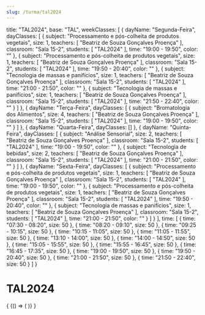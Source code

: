 ```yaml
---
slug: /turma/tal2024
---
```

  title: "TAL2024",
  base: "TAL",
  weekClasses: [
    {
      dayName: "Segunda-Feira",
      dayClasses: [
        {
          subject: "Processamento e pós-colheita de produtos vegetais",
          size: 1,
          teachers: [
            "Beatriz de Souza Gonçalves Proença"
          ],
          classroom: "Sala 15-2",
          students: [
            "TAL2024"
          ],
          time: "19:00 - 19:50",
          color: ""
        },
        {
          subject: "Processamento e pós-colheita de produtos vegetais",
          size: 1,
          teachers: [
            "Beatriz de Souza Gonçalves Proença"
          ],
          classroom: "Sala 15-2",
          students: [
            "TAL2024"
          ],
          time: "19:50 - 20:40",
          color: ""
        },
        {
          subject: "Tecnologia de massas e panifícios",
          size: 1,
          teachers: [
            "Beatriz de Souza Gonçalves Proença"
          ],
          classroom: "Sala 15-2",
          students: [
            "TAL2024"
          ],
          time: "21:00 - 21:50",
          color: ""
        },
        {
          subject: "Tecnologia de massas e panifícios",
          size: 1,
          teachers: [
            "Beatriz de Souza Gonçalves Proença"
          ],
          classroom: "Sala 15-2",
          students: [
            "TAL2024"
          ],
          time: "21:50 - 22:40",
          color: ""
        }
      ]
    },
    {
      dayName: "Terça-Feira",
      dayClasses: [
        {
          subject: "Bromatologia dos Alimentos",
          size: 4,
          teachers: [
            "Beatriz de Souza Gonçalves Proença"
          ],
          classroom: "Sala 15-2",
          students: [
            "TAL2024"
          ],
          time: "19:00 - 19:50",
          color: ""
        }
      ]
    },
    {
      dayName: "Quarta-Feira",
      dayClasses: []
    },
    {
      dayName: "Quinta-Feira",
      dayClasses: [
        {
          subject: "Análise Sensorial",
          size: 2,
          teachers: [
            "Beatriz de Souza Gonçalves Proença"
          ],
          classroom: "Sala 15-2",
          students: [
            "TAL2024"
          ],
          time: "19:00 - 19:50",
          color: ""
        },
        {
          subject: "Tecnologia de bebidas",
          size: 2,
          teachers: [
            "Beatriz de Souza Gonçalves Proença"
          ],
          classroom: "Sala 15-2",
          students: [
            "TAL2024"
          ],
          time: "21:00 - 21:50",
          color: ""
        }
      ]
    },
    {
      dayName: "Sexta-Feira",
      dayClasses: [
        {
          subject: "Processamento e pós-colheita de produtos vegetais",
          size: 1,
          teachers: [
            "Beatriz de Souza Gonçalves Proença"
          ],
          classroom: "Sala 15-2",
          students: [
            "TAL2024"
          ],
          time: "19:00 - 19:50",
          color: ""
        },
        {
          subject: "Processamento e pós-colheita de produtos vegetais",
          size: 1,
          teachers: [
            "Beatriz de Souza Gonçalves Proença"
          ],
          classroom: "Sala 15-2",
          students: [
            "TAL2024"
          ],
          time: "19:50 - 20:40",
          color: ""
        },
        {
          subject: "Tecnologia de massas e panifícios",
          size: 1,
          teachers: [
            "Beatriz de Souza Gonçalves Proença"
          ],
          classroom: "Sala 15-2",
          students: [
            "TAL2024"
          ],
          time: "21:00 - 21:50",
          color: ""
        }
      ]
    }
  ],
  time: [
    {
      time: "07:30 - 08:20",
      size: 50
    },
    {
      time: "08:20 - 09:10",
      size: 50
    },
    {
      time: "09:25 - 10:15",
      size: 50
    },
    {
      time: "10:15 - 11:05",
      size: 50
    },
    {
      time: "11:05 - 11:55",
      size: 50
    },
    {
      time: "13:10 - 14:00",
      size: 50
    },
    {
      time: "14:00 - 14:50",
      size: 50
    },
    {
      time: "15:05 - 15:55",
      size: 50
    },
    {
      time: "15:55 - 16:45",
      size: 50
    },
    {
      time: "16:45 - 17:35",
      size: 50
    },
    {
      time: "19:00 - 19:50",
      size: 50
    },
    {
      time: "19:50 - 20:40",
      size: 50
    },
    {
      time: "21:00 - 21:50",
      size: 50
    },
    {
      time: "21:50 - 22:40",
      size: 50
    }
  ]
}

# TAL2024

<div>
  {
    <BrowserOnly>
      {() => (
        <Grid
          title={data.title}
          weekClasses={data.weekClasses}
          time={data.time}
        />
      )}
    </BrowserOnly>
  }
</div>
